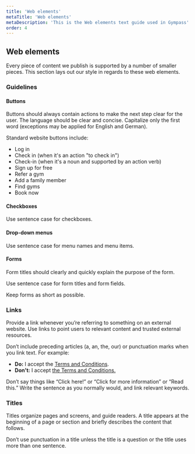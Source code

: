 ```yaml
---
title: 'Web elements'
metaTitle: 'Web elements'
metaDescription: 'This is the Web elements text guide used in Gympass'
order: 4
---
```


## Web elements

Every piece of content we publish is supported by a number of smaller pieces.
This section lays out our style in regards to these web elements.

### Guidelines

#### Buttons

Buttons should always contain actions to make the next step clear for the user.
The language should be clear and concise. Capitalize only the first word
(exceptions may be applied for English and German).

Standard website buttons include:

- Log in
- Check in (when it's an action "to check in")
- Check-in (when it's a noun and supported by an action verb)
- Sign up for free
- Refer a gym
- Add a family member
- Find gyms
- Book now

#### Checkboxes

Use sentence case for checkboxes.

#### Drop-down menus

Use sentence case for menu names and menu items.

#### Forms

Form titles should clearly and quickly explain the purpose of the form.

Use sentence case for form titles and form fields.

Keep forms as short as possible.

### Links

Provide a link whenever you’re referring to something on an external website.
Use links to point users to relevant content and trusted external resources.

Don’t include preceding articles (a, an, the, our) or punctuation marks when you
link text. For example:

- **Do:** I accept the <u>Terms and Conditions</u>.
- **Don't:** I accept <u>the Terms and Conditions.</u>

Don’t say things like “Click here!” or “Click for more information” or
“Read this.” Write the sentence as you normally would, and link relevant
keywords.

### Titles

Titles organize pages and screens, and guide readers. A title appears at the
beginning of a page or section and briefly describes the content that follows.

Don’t use punctuation in a title unless the title is a question or the title
uses more than one sentence.
